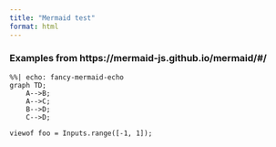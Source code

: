 ```yaml
---
title: "Mermaid test"
format: html
---
```


### Examples from https://mermaid-js.github.io/mermaid/#/

```mermaid
%%| echo: fancy-mermaid-echo
graph TD;
    A-->B;
    A-->C;
    B-->D;
    C-->D;
```

```ojs
viewof foo = Inputs.range([-1, 1]);
```